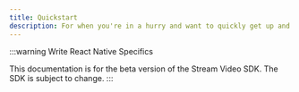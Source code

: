```yaml
---
title: Quickstart
description: For when you're in a hurry and want to quickly get up and running
---
```


:::warning
Write React Native Specifics

This documentation is for the beta version of the Stream Video SDK.
The SDK is subject to change.
:::

[//]: # ()
[//]: # (This quickstart gives you a quick overview of how Stream's video SDKs work.)

[//]: # ()
[//]: # (## Client setup & Calls)

[//]: # ()
[//]: # (Create an instance of `StreamVideoClient` that will establish WebSocket connection by connecting a user. Next you create a call object and join the call. We'll specify `create: true` to create the call if it doesn't exist.)

[//]: # ()
[//]: # (```ts)

[//]: # (import {)

[//]: # (  StreamCall,)

[//]: # (  StreamVideo,)

[//]: # (  StreamVideoClient,)

[//]: # (  User,)

[//]: # (} from '@stream-io/video-react-sdk';)

[//]: # (import { useEffect, useState } from 'react';)

[//]: # ()
[//]: # (const apiKey = 'your-api-key';)

[//]: # (const userId = 'user-id';)

[//]: # (const token = 'authentication-token';)

[//]: # (const user: User = { id: userId };)

[//]: # ()
[//]: # (export default function App&#40;&#41; {)

[//]: # (  const [client] = useState&#40;)

[//]: # (    &#40;&#41; => new StreamVideoClient&#40;{ apiKey, user, token }&#41;,)

[//]: # (  &#41;;)

[//]: # (  const [call] = useState&#40;&#40;&#41; => client.call&#40;'default', 'my-first-call'&#41;&#41;;)

[//]: # ()
[//]: # (  useEffect&#40;&#40;&#41; => {)

[//]: # (    call.join&#40;{ create: true }&#41;;)

[//]: # (  }, [call]&#41;;)

[//]: # ()
[//]: # (  return &#40;)

[//]: # (    <StreamVideo client={client}>)

[//]: # (      <StreamCall call={call}>/* Video UI */</StreamCall>)

[//]: # (    </StreamVideo>)

[//]: # (  &#41;;)

[//]: # (})

[//]: # (```)

[//]: # ()
[//]: # (`default` is a call type. There are 4 built-in call types and you can also create your own. The call type controls the permissions and which features are enabled.)

[//]: # ()
[//]: # (The second argument is the call id. Call ids can be reused, meaning that it's possible to join a call with the same id multiple times &#40;for example, for recurring meetings&#41;.)

[//]: # ()
[//]: # (## Rendering video)

[//]: # ()
[//]: # (The call's state can be accessed using hooks, you'll often work with `useParticipants`. Have a look below for a basic example of how to render the video of all participants:)

[//]: # ()
[//]: # (```tsx)

[//]: # (function VideoUI&#40;&#41; {)

[//]: # (  const participants = useParticipants&#40;&#41;;)

[//]: # ()
[//]: # (  return &#40;)

[//]: # (    <>)

[//]: # (      {participants.map&#40;&#40;p&#41; => &#40;)

[//]: # (        <ParticipantView participant={p} key={p.sessionId} />)

[//]: # (      &#41;&#41;})

[//]: # (    </>)

[//]: # (  &#41;;)

[//]: # (})

[//]: # (```)

[//]: # ()
[//]: # (The participant object contains all essential information to render videos, such as audio/video tracks, user information, audio/video enabled, etc.)

[//]: # ()
[//]: # (More information about state management can be found in the [Call & Participant State guide]&#40;../../guides/call-and-participant-state&#41;.)

[//]: # ()
[//]: # (## Camera & Microphone)

[//]: # ()
[//]: # (Most video apps will show buttons to mute/unmute the audio or video. The example below shows how to use the camera:)

[//]: # ()
[//]: # (```typescript)

[//]: # (function VideoButton&#40;&#41; {)

[//]: # (  const localParticipant = useLocalParticipant&#40;&#41;;)

[//]: # (  const isVideoMute = !localParticipant?.publishedTracks.includes&#40;)

[//]: # (    SfuModels.TrackType.VIDEO,)

[//]: # (  &#41;;)

[//]: # (  const { toggleVideoMuteState } = useToggleVideoMuteState&#40;&#41;;)

[//]: # ()
[//]: # (  return &#40;)

[//]: # (    <button onClick={toggleVideoMuteState}>)

[//]: # (      {isVideoMute ? 'Turn on camera' : 'Turn off camera'})

[//]: # (    </button>)

[//]: # (  &#41;;)

[//]: # (})

[//]: # (```)

[//]: # ()
[//]: # (More information about this topic can be found in the [Camera & Microphone guide]&#40;../../guides/camera-and-microphone&#41;.)

[//]: # ()
[//]: # (## UI Components)

[//]: # ()
[//]: # (The goal of this library is to make it easy to build any type of video/calling experience. You have a few options for the UI:)

[//]: # ()
[//]: # (- Build your own UI components using the state as shown above.)

[//]: # (- Use our library of built-in components.)

[//]: # (- Mix & Match between your own and built-in components.)

[//]: # ()
[//]: # (The built-in components you can customize using [theming]&#40;../../ui-components/video-theme&#41; and props. If you decide to build your own components we have a [UI Cookbook section]&#40;../../ui-cookbook/overview&#41; to help you get started.)

[//]: # ()
[//]: # (Let's see an example where we set up the UI using built-in components:)

[//]: # ()
[//]: # (- Set up theming using the `StreamTheme` provider)

[//]: # (- Choose a [UI layout]&#40;../../ui-components/core/call-layout&#41; from the SDK-provided ones, such as `<SpeakerLayout>`, which provides a layout suitable for speaker-focused video calls.)

[//]: # (- Additionally, hook in the default `<CallControls />` component to enable call control functionalities &#40;such as mute, hang up, etc.&#41;.)

[//]: # ()
[//]: # (```tsx)

[//]: # (import '@stream-io/video-react-sdk/dist/css/styles.css';)

[//]: # ()
[//]: # (const MyApp = &#40;&#41; => {)

[//]: # (  // Assuming you have the 'client' and 'call' created)

[//]: # (  return &#40;)

[//]: # (    <StreamVideo client={client}>)

[//]: # (      <StreamTheme>)

[//]: # (        <StreamCall call={call}>)

[//]: # (          <SpeakerLayout />)

[//]: # (          <CallControls />)

[//]: # (        </StreamCall>)

[//]: # (      </StreamTheme>)

[//]: # (    </StreamVideo>)

[//]: # (  &#41;;)

[//]: # (};)

[//]: # (```)

[//]: # ()
[//]: # (## See it in action)

[//]: # ()
[//]: # (We have prepared a [CodeSandbox example]&#40;https://codesandbox.io/embed/stream-video-quickstart-y0wo3m&#41;)

[//]: # (that demonstrates the above steps in action.)

[//]: # (Feel free to play around with it and explore the SDK's features.)

[//]: # ()
[//]: # (<iframe)

[//]: # (  src="https://codesandbox.io/embed/stream-video-quickstart-y0wo3m?fontsize=12&hidenavigation=1&theme=dark&runonclick=1")

[//]: # (  style={{)

[//]: # (    width: '100%',)

[//]: # (    height: '500px',)

[//]: # (    border: 0,)

[//]: # (    borderRadius: '4px',)

[//]: # (    overflow: 'hidden',)

[//]: # (  }})

[//]: # (  title="stream-video-quickstart")

[//]: # (  allow="accelerometer; ambient-light-sensor; camera; encrypted-media; geolocation; gyroscope; hid; microphone; midi; payment; usb; vr; xr-spatial-tracking")

[//]: # (  sandbox="allow-forms allow-modals allow-popups allow-presentation allow-same-origin allow-scripts")

[//]: # (></iframe>)
